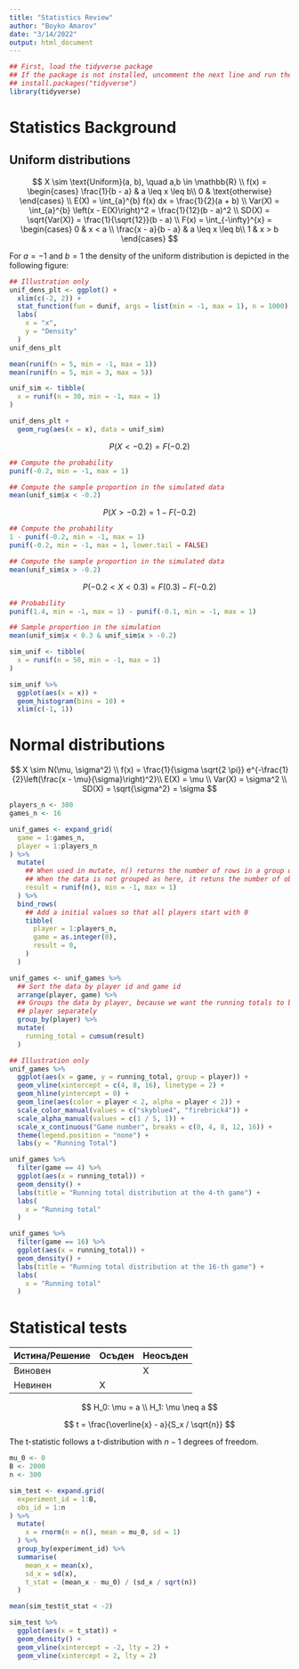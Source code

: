 ```yaml
---
title: "Statistics Review"
author: "Boyko Amarov"
date: "3/14/2022"
output: html_document
---
```



```r
## First, load the tidyverse package
## If the package is not installed, uncomment the next line and run the code chunk again
## install.packages("tidyverse")
library(tidyverse)
```
















# Statistics Background

## Uniform distributions

$$
X \sim \text{Uniform}(a, b), \quad a,b \in \mathbb{R} \\
f(x) = \begin{cases}
\frac{1}{b - a} & a \leq x \leq b\\
0 & \text{otherwise}
\end{cases} \\
E(X) = \int_{a}^{b} f(x) dx = \frac{1}{2}(a + b) \\
Var(X) = \int_{a}^{b} \left(x - E(X)\right)^2 = \frac{1}{12}(b - a)^2 \\
SD(X) = \sqrt{Var(X)} = \frac{1}{\sqrt{12}}(b - a) \\
F(x) = \int_{-\infty}^{x} = \begin{cases}
0 & x < a \\
\frac{x - a}{b - a} & a \leq x \leq b\\
1 & x > b
\end{cases}
$$


For $a = -1$ and $b = 1$ the density of the uniform distribution is depicted in the following figure:

```r
## Illustration only
unif_dens_plt <- ggplot() +
  xlim(c(-2, 2)) +
  stat_function(fun = dunif, args = list(min = -1, max = 1), n = 1000) +
  labs(
    x = "x",
    y = "Density"
  )
unif_dens_plt
```



```r
mean(runif(n = 5, min = -1, max = 1))
mean(runif(n = 5, min = 3, max = 5))
```


```r

unif_sim <- tibble(
  x = runif(n = 30, min = -1, max = 1)
)

unif_dens_plt +
  geom_rug(aes(x = x), data = unif_sim)
```

$$
P(X < -0.2) = F(-0.2)
$$

```r
## Compute the probability
punif(-0.2, min = -1, max = 1)

## Compute the sample proportion in the simulated data
mean(unif_sim$x < -0.2)
```

$$
P(X > -0.2) = 1 - F(-0.2)
$$

```r
## Compute the probability
1 - punif(-0.2, min = -1, max = 1)
punif(-0.2, min = -1, max = 1, lower.tail = FALSE)

## Compute the sample proportion in the simulated data
mean(unif_sim$x > -0.2)
```

$$
P(-0.2 < X < 0.3) = F(0.3) - F(-0.2)
$$

```r
## Probability
punif(1.4, min = -1, max = 1) - punif(-0.1, min = -1, max = 1)

## Sample proportion in the simulation
mean(unif_sim$x < 0.3 & unif_sim$x > -0.2)
```

```r
sim_unif <- tibble(
  x = runif(n = 50, min = -1, max = 1)
)

sim_unif %>%
  ggplot(aes(x = x)) +
  geom_histogram(bins = 10) +
  xlim(c(-1, 1))
```

# Normal distributions

$$
X \sim N(\mu, \sigma^2) \\
f(x) = \frac{1}{\sigma \sqrt{2 \pi}} e^{-\frac{1}{2}\left(\frac{x - \mu}{\sigma}\right)^2}\\
E(X) = \mu \\
Var(X) = \sigma^2 \\
SD(X) = \sqrt{\sigma^2} = \sigma
$$

```r
players_n <- 300
games_n <- 16

unif_games <- expand_grid(
  game = 1:games_n,
  player = 1:players_n
) %>%
  mutate(
    ## When used in mutate, n() returns the number of rows in a group of obs
    ## When the data is not grouped as here, it retuns the number of obs in the whole table
    result = runif(n(), min = -1, max = 1)
  ) %>%
  bind_rows(
    ## Add a initial values so that all players start with 0
    tibble(
      player = 1:players_n,
      game = as.integer(0),
      result = 0,
    )
  )

unif_games <- unif_games %>%
  ## Sort the data by player id and game id
  arrange(player, game) %>%
  ## Groups the data by player, because we want the running totals to be calculated for each
  ## player separately
  group_by(player) %>%
  mutate(
    running_total = cumsum(result)
  )

## Illustration only
unif_games %>%
  ggplot(aes(x = game, y = running_total, group = player)) +
  geom_vline(xintercept = c(4, 8, 16), linetype = 2) +
  geom_hline(yintercept = 0) +
  geom_line(aes(color = player < 2, alpha = player < 2)) +
  scale_color_manual(values = c("skyblue4", "firebrick4")) +
  scale_alpha_manual(values = c(1 / 5, 1)) +
  scale_x_continuous("Game number", breaks = c(0, 4, 8, 12, 16)) +
  theme(legend.position = "none") +
  labs(y = "Running Total")
```




```r
unif_games %>%
  filter(game == 4) %>%
  ggplot(aes(x = running_total)) +
  geom_density() +
  labs(title = "Running total distribution at the 4-th game") +
  labs(
    x = "Running total"
  )
```

```r
unif_games %>%
  filter(game == 16) %>%
  ggplot(aes(x = running_total)) +
  geom_density() +
  labs(title = "Running total distribution at the 16-th game") +
  labs(
    x = "Running total"
  )
```

# Statistical tests

| Истина/Решение | Осъден | Неосъден |
|----------------|--------|----------|
| Виновен        | 	      | X        |
| Невинен        | X      | 	        |


$$
H_0: \mu = a \\
H_1: \mu \neq a
$$

$$
t = \frac{\overline{x} - a}{S_x / \sqrt{n}}
$$

The t-statistic follows a t-distribution with $n - 1$ degrees of freedom.

```r
mu_0 <- 0
B <- 2000
n <- 300

sim_test <- expand.grid(
  experiment_id = 1:B,
  obs_id = 1:n
) %>%
  mutate(
    x = rnorm(n = n(), mean = mu_0, sd = 1)
  ) %>%
  group_by(experiment_id) %>%
  summarise(
    mean_x = mean(x),
    sd_x = sd(x),
    t_stat = (mean_x - mu_0) / (sd_x / sqrt(n))
  )
```

```r
mean(sim_test$t_stat < -2)
```

```r
sim_test %>%
  ggplot(aes(x = t_stat)) +
  geom_density() +
  geom_vline(xintercept = -2, lty = 2) +
  geom_vline(xintercept = 2, lty = 2)
```


